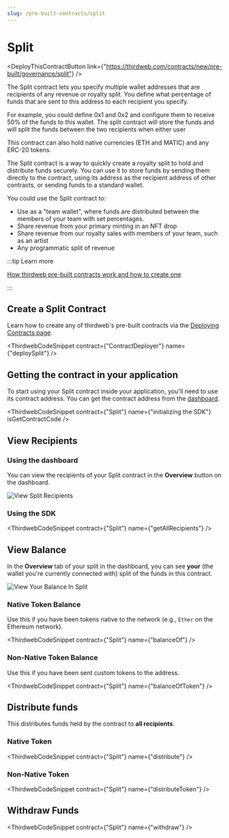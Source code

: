 ```yaml
---
slug: /pre-built-contracts/split
---
```



# Split

<div class='deployContractBtnContainer' style={{marginTop:-70}}>

<DeployThisContractButton
  link={"https://thirdweb.com/contracts/new/pre-built/governance/split"}
/>

</div>

The Split contract lets you specify multiple wallet addresses that are recipients of any revenue or royalty split.
You define what percentage of funds that are sent to this address to each recipient you specify.

For example, you could define 0x1 and 0x2 and configure them to receive 50% of the funds to this wallet.
The split contract will store the funds and will split the funds between the two recipients when either user

This contract can also hold native currencies (ETH and MATIC) and any ERC-20 tokens.

The Split contract is a way to quickly create a royalty split to hold and distribute funds securely.
You can use it to store funds by sending them directly to the contract,
using its address as the recipient address of other contracts,
or sending funds to a standard wallet.

You could use the Split contract to:

- Use as a "team wallet", where funds are distributed between the members of your team with set percentages.
- Share revenue from your primary minting in an NFT drop
- Share revenue from our royalty sales with members of your team, such as an artist
- Any programmatic split of revenue

:::tip Learn more

[How thirdweb pre-built contracts work and how to create one](/pre-built-contracts)

:::

## Create a Split Contract

Learn how to create any of thirdweb's pre-built contracts via the [Deploying Contracts page](/getting-started/setting-up).

<ThirdwebCodeSnippet contract={"ContractDeployer"} name={"deploySplit"} />

## Getting the contract in your application

To start using your Split contract inside your application, you'll need to use its contract address. You can get the contract address from the [dashboard](https://thirdweb.com/dashboard).

<ThirdwebCodeSnippet
  contract={"Split"}
  name={"initializing the SDK"}
  isGetContractCode
/>

## View Recipients

### Using the dashboard

You can view the recipients of your Split contract in the **Overview** button on the dashboard.

![View Split Recipients](../assets/view-split-recipients.png)

### Using the SDK

<ThirdwebCodeSnippet contract={"Split"} name={"getAllRecipients"} />

## View Balance

In the **Overview** tab of your split in the dashboard, you can see **your** (the wallet you're currently connected with) split of the funds in this contract.

![View Your Balance In Split](../assets/split-balances.png)

### Native Token Balance

Use this if you have been tokens native to the network (e.g., `Ether` on the Ethereum network).

<ThirdwebCodeSnippet contract={"Split"} name={"balanceOf"} />

### Non-Native Token Balance

Use this if you have been sent custom tokens to the address.

<ThirdwebCodeSnippet contract={"Split"} name={"balanceOfToken"} />

## Distribute funds

This distributes funds held by the contract to **all recipients**.

### Native Token

<ThirdwebCodeSnippet contract={"Split"} name={"distribute"} />

### Non-Native Token

<ThirdwebCodeSnippet contract={"Split"} name={"distributeToken"} />

## Withdraw Funds

<ThirdwebCodeSnippet contract={"Split"} name={"withdraw"} />
